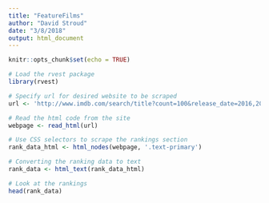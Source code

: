 ```yaml
---
title: "FeatureFilms"
author: "David Stroud"
date: "3/8/2018"
output: html_document
---
```


```r
knitr::opts_chunk$set(echo = TRUE)
```

```r
# Load the rvest package
library(rvest)
```

```r
# Specify url for desired website to be scraped
url <- 'http://www.imdb.com/search/title?count=100&release_date=2016,2016&title_type=feature'

# Read the html code from the site
webpage <- read_html(url)

```

```r
# Use CSS selectors to scrape the rankings section
rank_data_html <- html_nodes(webpage, '.text-primary')

# Converting the ranking data to text
rank_data <- html_text(rank_data_html)

# Look at the rankings
head(rank_data)
```

